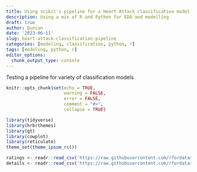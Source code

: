 ```yaml
---
title: Using scikit's pipeline for a Heart Attack classification model
description: Using a mix of R and Python for EDA and modelling
draft: true
author: Duncan
date: '2023-06-11'
slug: heart-attack-classification-pipeline
categories: [modeling, classification, python, r]
tags: [modeling, python, r]
editor_options: 
  chunk_output_type: console
---
```


Testing a pipeline for variety of classification models
<!--more-->

```r
knitr::opts_chunk$set(echo = TRUE,
                      warning = FALSE,
                      error = FALSE,
                      comment = "#>",
                      collapse = TRUE)

library(tidyverse)
library(hrbrthemes)
library(gt)
library(cowplot)
library(reticulate)
theme_set(theme_ipsum_rc())

ratings <- readr::read_csv('https://raw.githubusercontent.com/rfordatascience/tidytuesday/master/data/2022/2022-01-25/ratings.csv')
details <- readr::read_csv('https://raw.githubusercontent.com/rfordatascience/tidytuesday/master/data/2022/2022-01-25/details.csv')
```


